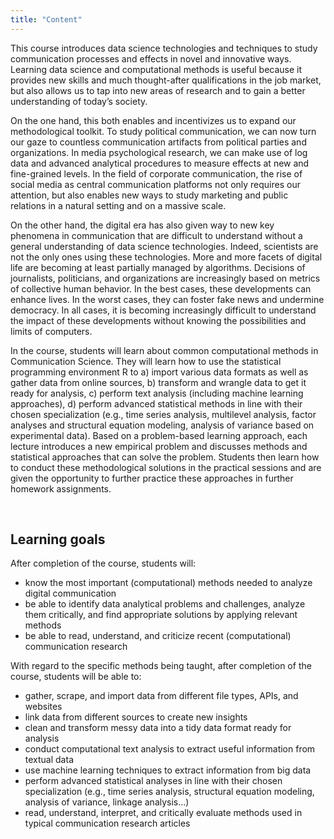 ```yaml
---
title: "Content"
---
```



This course introduces data science technologies and techniques to study communication processes and effects in novel and innovative ways. Learning data science and computational methods is useful because it provides new skills and much thought-after qualifications in the job market, but also allows us to tap into new areas of research and to gain a better understanding of today’s society. 

On the one hand, this both enables and incentivizes us to expand our methodological toolkit. To study political communication, we can now turn our gaze to countless communication artifacts from political parties and organizations. In media psychological research, we can make use of log data and advanced analytical procedures to measure effects at new and fine-grained levels. In the field of corporate communication, the rise of social media as central communication platforms not only requires our attention, but also enables new ways to study marketing and public relations in a natural setting and on a massive scale.

On the other hand, the digital era has also given way to new key phenomena in communication that are difficult to understand without a general understanding of data science technologies. Indeed, scientists are not the only ones using these technologies. More and more facets of digital life are becoming at least partially managed by algorithms. Decisions of journalists, politicians, and organizations are increasingly based on metrics of collective human behavior. In the best cases, these developments can enhance lives. In the worst cases, they can foster fake news and undermine democracy. In all cases, it is becoming increasingly difficult to understand the impact of these developments without knowing the possibilities and limits of computers.

In the course, students will learn about common computational methods in Communication Science. They will learn how to use the statistical programming environment R to a) import various data formats as well as gather data from online sources, b) transform and wrangle data to get it ready for analysis, c) perform text analysis (including machine learning approaches), d) perform advanced statistical methods in line with their chosen specialization (e.g., time series analysis, multilevel analysis, factor analyses and structural equation modeling, analysis of variance based on experimental data).
Based on a problem-based learning approach, each lecture introduces a new empirical problem and discusses methods and statistical approaches that can solve the problem. Students then learn how to conduct these methodological solutions in the practical sessions and are given the opportunity to further practice these approaches in further homework assignments. 

<br>

## Learning goals

After completion of the course, students will:

- know the most important (computational) methods needed to analyze digital communication
- be able to identify data analytical problems and challenges, analyze them critically, and find appropriate solutions by applying relevant methods
- be able to read, understand, and criticize recent (computational) communication research

With regard to the specific methods being taught, after completion of the course, students will be able to: 

- gather, scrape, and import data from different file types, APIs, and websites
- link data from different sources to create new insights
- clean and transform messy data into a tidy data format ready for analysis
- conduct computational text analysis to extract useful information from textual data
- use machine learning techniques to extract information from big data
- perform advanced statistical analyses in line with their chosen specialization (e.g., time series analysis, structural equation modeling, analysis of variance, linkage analysis…)
- read, understand, interpret, and critically evaluate methods used in typical communication research articles

